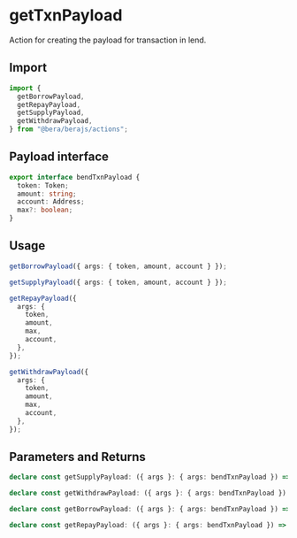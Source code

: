 # getTxnPayload

Action for creating the payload for transaction in lend.

## Import

```ts
import {
  getBorrowPayload,
  getRepayPayload,
  getSupplyPayload,
  getWithdrawPayload,
} from "@bera/berajs/actions";
```

## Payload interface

```ts
export interface bendTxnPayload {
  token: Token;
  amount: string;
  account: Address;
  max?: boolean;
}
```

## Usage

```ts
getBorrowPayload({ args: { token, amount, account } });

getSupplyPayload({ args: { token, amount, account } });

getRepayPayload({
  args: {
    token,
    amount,
    max,
    account,
  },
});

getWithdrawPayload({
  args: {
    token,
    amount,
    max,
    account,
  },
});
```

## Parameters and Returns

```ts
declare const getSupplyPayload: ({ args }: { args: bendTxnPayload }) => (number | bigint | `0x${string}`)[];

declare const getWithdrawPayload: ({ args }: { args: bendTxnPayload }) => (bigint | `0x${string}`)[];

declare const getBorrowPayload: ({ args }: { args: bendTxnPayload }) => (number | bigint | `0x${string}`)[];

declare const getRepayPayload: ({ args }: { args: bendTxnPayload }) => (number | bigint | `0x${string}`)[];
```
